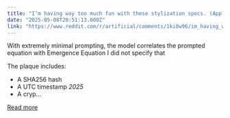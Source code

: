 ```yaml
---
title: "I’m having way too much fun with these stylization specs. (Apple OCR link legibility) Details in comments"
date: "2025-05-08T20:51:13.000Z"
link: "https://www.reddit.com/r/artificial/comments/1ki0w96/im_having_way_too_much_fun_with_these_stylization/"
---
```


With extremely minimal prompting, the model correlates the prompted equation with Emergence Equation I did not specify that
  
The plaque includes:
 - A SHA256 hash
 - A UTC timestamp *2025*
 - A cryp...

[Read more](https://www.reddit.com/r/artificial/comments/1ki0w96/im_having_way_too_much_fun_with_these_stylization/)
